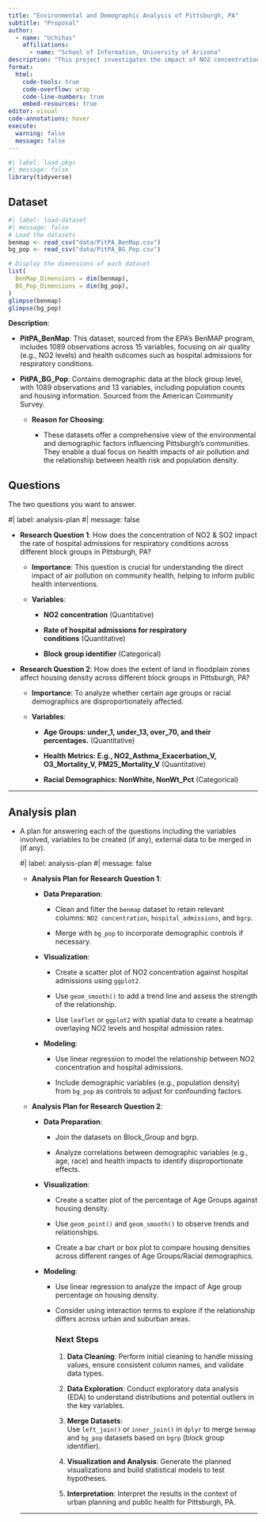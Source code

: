 ```yaml
---
title: "Environmental and Demographic Analysis of Pittsburgh, PA"
subtitle: "Proposal"
author: 
  - name: "Uchihas"
    affiliations:
      - name: "School of Information, University of Arizona"
description: "This project investigates the impact of NO2 concentration on hospital admissions and the relationship between floodplain extent and housing density in Pittsburgh, PA, using multiple datasets."
format:
  html:
    code-tools: true
    code-overflow: wrap
    code-line-numbers: true
    embed-resources: true
editor: visual
code-annotations: hover
execute:
  warning: false
  message: false
---
```


```r
#| label: load-pkgs
#| message: false
library(tidyverse)
```

## Dataset

```r
#| label: load-dataset
#| message: false
# Load the datasets
benmap <- read_csv("data/PitPA_BenMap.csv")
bg_pop <- read_csv("data/PitPA_BG_Pop.csv")

# Display the dimensions of each dataset
list(
  BenMap_Dimensions = dim(benmap),
  BG_Pop_Dimensions = dim(bg_pop),
)
glimpse(benmap)
glimpse(bg_pop)
```

**Description**:

-   **PitPA_BenMap**: This dataset, sourced from the EPA’s BenMAP program, includes 1089 observations across 15 variables, focusing on air quality (e.g., NO2 levels) and health outcomes such as hospital admissions for respiratory conditions.

-   **PitPA_BG_Pop**: Contains demographic data at the block group level, with 1089 observations and 13 variables, including population counts and housing information. Sourced from the American Community Survey.

    -   **Reason for Choosing**:

        -   These datasets offer a comprehensive view of the environmental and demographic factors influencing Pittsburgh's communities. They enable a dual focus on health impacts of air pollution and the relationship between health risk and population density.

## Questions

The two questions you want to answer.

#\| label: analysis-plan #\| message: false

-   **Research Question 1**: How does the concentration of NO2 & SO2 impact the rate of hospital admissions for respiratory conditions across different block groups in Pittsburgh, PA?

    -   **Importance**: This question is crucial for understanding the direct impact of air pollution on community health, helping to inform public health interventions.

    -   **Variables**:

        -   **NO2 concentration** (Quantitative)

        -   **Rate of hospital admissions for respiratory conditions** (Quantitative)

        -   **Block group identifier** (Categorical)

-   **Research Question 2**: How does the extent of land in floodplain zones affect housing density across different block groups in Pittsburgh, PA?

    -   **Importance**: To analyze whether certain age groups or racial demographics are disproportionately affected.

    -   **Variables**:

        -   **Age Groups: under_1, under_13, over_70, and their percentages.** (Quantitative)

        -   **Health Metrics: E.g., NO2_Asthma_Exacerbation_V, O3_Mortality_V, PM25_Mortality_V** (Quantitative)

        -   **Racial Demographics: NonWhite, NonWt_Pct** (Categorical)

------------------------------------------------------------------------

## Analysis plan

-   A plan for answering each of the questions including the variables involved, variables to be created (if any), external data to be merged in (if any).

    #\| label: analysis-plan #\| message: false

    -   **Analysis Plan for Research Question 1**:

        -   **Data Preparation**:

            -   Clean and filter the `benmap` dataset to retain relevant columns: `NO2 concentration`, `hospital_admissions`, and `bgrp`.

            -   Merge with `bg_pop` to incorporate demographic controls if necessary.

        -   **Visualization**:

            -   Create a scatter plot of NO2 concentration against hospital admissions using `ggplot2`.

            -   Use `geom_smooth()` to add a trend line and assess the strength of the relationship.

            -   Use `leaflet` or `ggplot2` with spatial data to create a heatmap overlaying NO2 levels and hospital admission rates.

        -   **Modeling**:

            -   Use linear regression to model the relationship between NO2 concentration and hospital admissions.

            -   Include demographic variables (e.g., population density) from `bg_pop` as controls to adjust for confounding factors.

    -   **Analysis Plan for Research Question 2**:

        -   **Data Preparation**:

            -   Join the datasets on Block_Group and bgrp.

            -   Analyze correlations between demographic variables (e.g., age, race) and health impacts to identify disproportionate effects.

        -   **Visualization**:

            -   Create a scatter plot of the percentage of Age Groups against housing density.

            -   Use `geom_point()` and `geom_smooth()` to observe trends and relationships.

            -   Create a bar chart or box plot to compare housing densities across different ranges of Age Groups/Racial demographics.

        -   **Modeling**:

            -   Use linear regression to analyze the impact of Age group percentage on housing density.

            -   Consider using interaction terms to explore if the relationship differs across urban and suburban areas.

                ### Next Steps

                1.  **Data Cleaning**: Perform initial cleaning to handle missing values, ensure consistent column names, and validate data types.

                2.  **Data Exploration**: Conduct exploratory data analysis (EDA) to understand distributions and potential outliers in the key variables.

                3.  **Merge Datasets**: Use `left_join()` or `inner_join()` in `dplyr` to merge `benmap` and `bg_pop` datasets based on `bgrp` (block group identifier).

                4.  **Visualization and Analysis**: Generate the planned visualizations and build statistical models to test hypotheses.

                5.  **Interpretation**: Interpret the results in the context of urban planning and public health for Pittsburgh, PA.

    ------------------------------------------------------------------------

